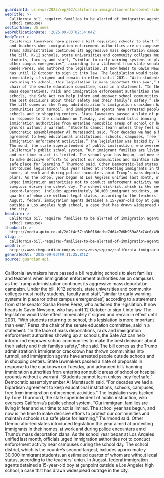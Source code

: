 ```yaml
---
guardianId: us-news/2025/sep/02/california-immigration-enforcement-schools-families
webTitle: >-
  California bill requires families to be alerted of immigration agents on
  school campuses
sectionName: US news
webPublicationDate: '2025-09-03T02:04:04Z'
bodyText: >-
  California lawmakers have passed a bill requiring schools to alert families
  and teachers when immigration enforcement authorities are on campuses as the
  Trump administration continues its aggressive mass deportation campaign. Under
  the bill, K-12 schools, state universities and community colleges must notify
  students, faculty and staff, “similar to early warning systems in place for
  other campus emergencies”, according to a statement from state senator Sasha
  Renée Pérez, who authored the legislation. It now heads to Gavin Newsom, who
  has until 12 October to sign it into law. The legislation would take effect
  immediately if signed and remain in effect until 2031. “With students
  returning to school, this legislation is more important than ever,” Pérez, the
  chair of the senate education committee, said in a statement. “In the face of
  mass deportations, raids and immigration enforcement authorities showing up at
  schools, the Safe Act can help inform and empower school communities to make
  the best decisions about their safety and their family’s safety,” she said.
  The bill comes as the Trump administration’s immigration crackdown has thrown
  communities into turmoil, and immigration agents have arrested people outside
  schools and in shopping centers. State lawmakers passed a slate of proposals
  in response to the crackdown on Tuesday, and advanced bills banning
  immigration authorities from entering nonpublic areas of school or hospital
  grounds without a warrant. “Students cannot learn unless they feel safe,”
  Democratic assemblymember Al Muratsuchi said. “For decades we had a bipartisan
  agreement to keep educational institutions, schools, campuses, free from
  immigration enforcement activities.” The legislation was backed by Tony
  Thurmond, the state superintendent of public instruction, who oversees
  California’s public school system. “Our immigrant families are living in fear
  and our time to act is limited. The school year has begun, and now is the time
  to make decisive efforts to protect our communities and maintain schools as a
  safe place for learning,” Thurmond said. Other Democratic-led states
  introduced legislation this year aimed at protecting immigrants in their
  homes, at work and during police encounters amid Trump’s mass deportation
  plans. As the school year began at Los Angeles unified last month, officials
  urged immigration authorities not to conduct enforcement activity near
  campuses during the school day. The school district, which is the country’s
  second-largest, includes approximately 30,000 immigrant students, an estimated
  quarter of whom are without legal status, according to the teachers’ union. In
  August, federal immigration agents detained a 15-year-old boy at gunpoint
  outside a Los Angeles high school, a case that has drawn widespread outrage in
  the city.
headline: >-
  California bill requires families to be alerted of immigration agents on
  school campuses
thumbnail: >-
  https://media.guim.co.uk/2d2f4c57cb3b016decbe7d64c7d6b959a85c74c0/496_0_7200_5760/500.jpg
slug: >-
  california-bill-requires-families-to-be-alerted-of-immigration-agents-on-school-campuses
webUrl: >-
  https://www.theguardian.com/us-news/2025/sep/02/california-immigration-enforcement-schools-families
generatedAt: '2025-09-03T09:11:25.841Z'
source: guardian-api
---
```

California lawmakers have passed a bill requiring schools to alert families and teachers when immigration enforcement authorities are on campuses as the Trump administration continues its aggressive mass deportation campaign. Under the bill, K-12 schools, state universities and community colleges must notify students, faculty and staff, “similar to early warning systems in place for other campus emergencies”, according to a statement from state senator Sasha Renée Pérez, who authored the legislation. It now heads to Gavin Newsom, who has until 12 October to sign it into law. The legislation would take effect immediately if signed and remain in effect until 2031. “With students returning to school, this legislation is more important than ever,” Pérez, the chair of the senate education committee, said in a statement. “In the face of mass deportations, raids and immigration enforcement authorities showing up at schools, the Safe Act can help inform and empower school communities to make the best decisions about their safety and their family’s safety,” she said. The bill comes as the Trump administration’s immigration crackdown has thrown communities into turmoil, and immigration agents have arrested people outside schools and in shopping centers. State lawmakers passed a slate of proposals in response to the crackdown on Tuesday, and advanced bills banning immigration authorities from entering nonpublic areas of school or hospital grounds without a warrant. “Students cannot learn unless they feel safe,” Democratic assemblymember Al Muratsuchi said. “For decades we had a bipartisan agreement to keep educational institutions, schools, campuses, free from immigration enforcement activities.” The legislation was backed by Tony Thurmond, the state superintendent of public instruction, who oversees California’s public school system. “Our immigrant families are living in fear and our time to act is limited. The school year has begun, and now is the time to make decisive efforts to protect our communities and maintain schools as a safe place for learning,” Thurmond said. Other Democratic-led states introduced legislation this year aimed at protecting immigrants in their homes, at work and during police encounters amid Trump’s mass deportation plans. As the school year began at Los Angeles unified last month, officials urged immigration authorities not to conduct enforcement activity near campuses during the school day. The school district, which is the country’s second-largest, includes approximately 30,000 immigrant students, an estimated quarter of whom are without legal status, according to the teachers’ union. In August, federal immigration agents detained a 15-year-old boy at gunpoint outside a Los Angeles high school, a case that has drawn widespread outrage in the city.
